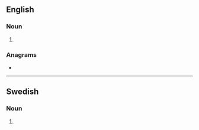 ==English==

===Noun===
{{head|en|noun plural form}}

# {{plural of|gradient|lang=en}}

===Anagrams===
* {{anagrams|en|Grinstead|astringed|deratings|red giants|treadings}}

----

==Swedish==

===Noun===
{{head|sv|noun form}}

# {{sv-noun-form-indef-gen|gradient}}